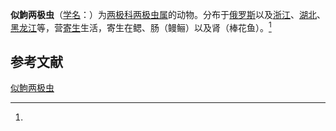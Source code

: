 {{Speciesbox
| name = 似鮈两极虫
| status = 
| status_system = 
| image = 
| genus = Myxidium
| species = pseudogobii
| authority = (Achmerov, 1960)<ref name='id9185'>{{cite web| url =http://www.bioinfo.cn/db05/BjdwSpecies.php?action=view&id=9185| title =似鮈两极虫| work =《中国动物物种编目数据库》| publisher =中国科学院微生物研究所| author =中国科学院动物研究所| accessdate =2009-04-16| deadurl =yes| archiveurl =https://web.archive.org/web/20160305070753/http://www.bioinfo.cn/db05/BjdwSpecies.php?action=view&id=9185| archivedate =2016-03-05}}</ref>
}}

'''似鮈两极虫'''（[[学名|学名]]：{{lang|la|''Myxidium pseudogobii''}}）为[[两极科|两极科]][[两极虫属|两极虫属]]的动物。分布于[[俄罗斯|俄罗斯]]以及[[浙江|浙江]]、[[湖北|湖北]]、[[黑龙江|黑龙江]]等，营[[寄生|寄生]]生活，寄生在鳃、肠（鳗鲡）以及肾（棒花鱼）。<ref name='id9185'/>

== 参考文献 ==
{{reflist}}

{{Wikispecies|Myxidium pseudogobii}}

[[Category:两极虫属|似鮈两极虫]]


{{Cnidarian-stub}}